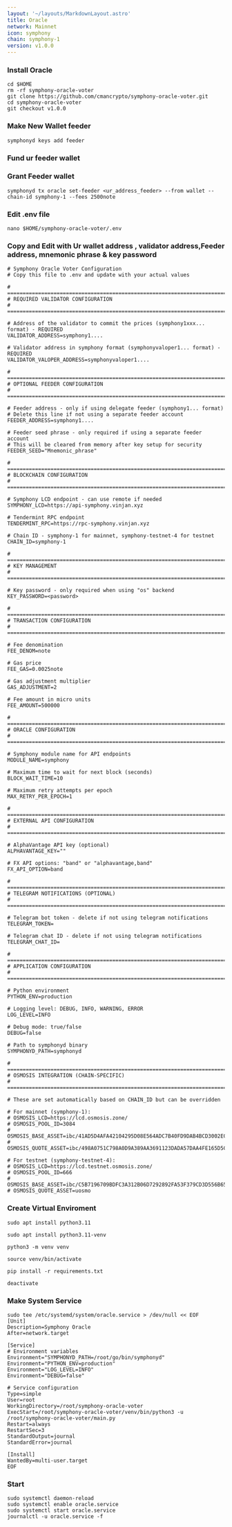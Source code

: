 ```yaml
---
layout: '~/layouts/MarkdownLayout.astro'
title: Oracle
network: Mainnet
icon: symphony
chain: symphony-1
version: v1.0.0
---
```


### Install Oracle
```
cd $HOME
rm -rf symphony-oracle-voter
git clone https://github.com/cmancrypto/symphony-oracle-voter.git
cd symphony-oracle-voter
git checkout v1.0.0
```
### Make New Wallet feeder
```
symphonyd keys add feeder
```
### Fund ur feeder wallet

### Grant Feeder wallet
```
symphonyd tx oracle set-feeder <ur_address_feeder> --from wallet --chain-id symphony-1 --fees 2500note
```
### Edit .env file
```
nano $HOME/symphony-oracle-voter/.env
```
### Copy and Edit with Ur wallet address , validator address,Feeder address, mnemonic phrase & key password  
```
# Symphony Oracle Voter Configuration
# Copy this file to .env and update with your actual values

# =============================================================================
# REQUIRED VALIDATOR CONFIGURATION
# =============================================================================

# Address of the validator to commit the prices (symphony1xxx... format) - REQUIRED
VALIDATOR_ADDRESS=symphony1....

# Validator address in symphony format (symphonyvaloper1... format) - REQUIRED
VALIDATOR_VALOPER_ADDRESS=symphonyvaloper1....

# =============================================================================
# OPTIONAL FEEDER CONFIGURATION
# =============================================================================

# Feeder address - only if using delegate feeder (symphony1... format)
# Delete this line if not using a separate feeder account
FEEDER_ADDRESS=symphony1....

# Feeder seed phrase - only required if using a separate feeder account
# This will be cleared from memory after key setup for security
FEEDER_SEED="Mnemonic_phrase"

# =============================================================================
# BLOCKCHAIN CONFIGURATION
# =============================================================================

# Symphony LCD endpoint - can use remote if needed
SYMPHONY_LCD=https://api-symphony.vinjan.xyz

# Tendermint RPC endpoint
TENDERMINT_RPC=https://rpc-symphony.vinjan.xyz

# Chain ID - symphony-1 for mainnet, symphony-testnet-4 for testnet
CHAIN_ID=symphony-1

# =============================================================================
# KEY MANAGEMENT
# =============================================================================

# Key password - only required when using "os" backend
KEY_PASSWORD=<password>

# =============================================================================
# TRANSACTION CONFIGURATION
# =============================================================================

# Fee denomination
FEE_DENOM=note

# Gas price
FEE_GAS=0.0025note

# Gas adjustment multiplier
GAS_ADJUSTMENT=2

# Fee amount in micro units
FEE_AMOUNT=500000

# =============================================================================
# ORACLE CONFIGURATION
# =============================================================================

# Symphony module name for API endpoints
MODULE_NAME=symphony

# Maximum time to wait for next block (seconds)
BLOCK_WAIT_TIME=10

# Maximum retry attempts per epoch
MAX_RETRY_PER_EPOCH=1

# =============================================================================
# EXTERNAL API CONFIGURATION
# =============================================================================

# AlphaVantage API key (optional)
ALPHAVANTAGE_KEY=""

# FX API options: "band" or "alphavantage,band"
FX_API_OPTION=band

# =============================================================================
# TELEGRAM NOTIFICATIONS (OPTIONAL)
# =============================================================================

# Telegram bot token - delete if not using telegram notifications
TELEGRAM_TOKEN=

# Telegram chat ID - delete if not using telegram notifications  
TELEGRAM_CHAT_ID=

# =============================================================================
# APPLICATION CONFIGURATION
# =============================================================================

# Python environment
PYTHON_ENV=production

# Logging level: DEBUG, INFO, WARNING, ERROR
LOG_LEVEL=INFO

# Debug mode: true/false
DEBUG=false

# Path to symphonyd binary
SYMPHONYD_PATH=symphonyd

# =============================================================================
# OSMOSIS INTEGRATION (CHAIN-SPECIFIC)
# =============================================================================

# These are set automatically based on CHAIN_ID but can be overridden

# For mainnet (symphony-1):
# OSMOSIS_LCD=https://lcd.osmosis.zone/
# OSMOSIS_POOL_ID=3084
# OSMOSIS_BASE_ASSET=ibc/41AD5D4AFA42104295D08E564ADC7B40FD9DAB4BCD3002ECFA8BDD1309B65F24
# OSMOSIS_QUOTE_ASSET=ibc/498A0751C798A0D9A389AA3691123DADA57DAA4FE165D5C75894505B876BA6E4

# For testnet (symphony-testnet-4):
# OSMOSIS_LCD=https://lcd.testnet.osmosis.zone/
# OSMOSIS_POOL_ID=666
# OSMOSIS_BASE_ASSET=ibc/C5B7196709BDFC3A312B06D7292892FA53F379CD3D556B65DB00E1531D471BBA
# OSMOSIS_QUOTE_ASSET=uosmo
```

### Create Virtual Enviroment
```
sudo apt install python3.11
```
```
sudo apt install python3.11-venv
```
```
python3 -m venv venv
```
```
source venv/bin/activate
```
```
pip install -r requirements.txt
```
```
deactivate
```

### Make System Service
```
sudo tee /etc/systemd/system/oracle.service > /dev/null << EOF
[Unit]
Description=Symphony Oracle
After=network.target

[Service]
# Environment variables
Environment="SYMPHONYD_PATH=/root/go/bin/symphonyd"
Environment="PYTHON_ENV=production"
Environment="LOG_LEVEL=INFO"
Environment="DEBUG=false"

# Service configuration
Type=simple
User=root
WorkingDirectory=/root/symphony-oracle-voter
ExecStart=/root/symphony-oracle-voter/venv/bin/python3 -u /root/symphony-oracle-voter/main.py
Restart=always
RestartSec=3
StandardOutput=journal
StandardError=journal

[Install]
WantedBy=multi-user.target
EOF
```

### Start
```
sudo systemctl daemon-reload
sudo systemctl enable oracle.service
sudo systemctl start oracle.service
journalctl -u oracle.service -f
```
